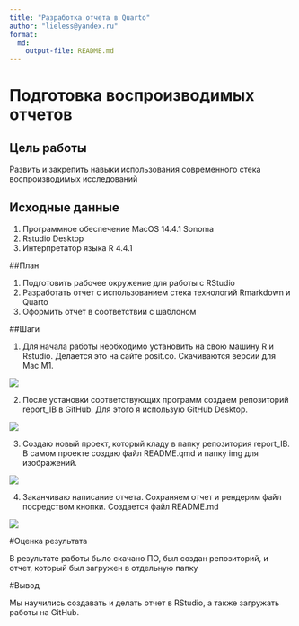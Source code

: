 ```yaml
---
title: "Разработка отчета в Quarto"
author: "lieless@yandex.ru"
format: 
  md:
    output-file: README.md
---
```


# Подготовка воспроизводимых отчетов

## Цель работы

Развить и закрепить навыки использования современного стека воспроизводимых исследований

## Исходные данные

1.  Программное обеспечение MacOS 14.4.1 Sonoma
2.  Rstudio Desktop
3.  Интерпретатор языка R 4.4.1

##План

1.  Подготовить рабочее окружение для работы с RStudio
2.  Разработать отчет с использованием стека технологий Rmarkdown и Quarto
3.  Оформить отчет в соответствии с шаблоном

##Шаги

1. Для начала работы необходимо установить на свою машину R и Rstudio. Делается это на сайте posit.co. Скачиваются версии для Mac M1.

![](img/1.png)

2. После установки соответствующих программ создаем репозиторий report_IB в GitHub. Для этого я использую GitHub Desktop.

![](img/2.png)

3. Создаю новый проект, который кладу в папку репозитория report_IB. В самом проекте создаю файл README.qmd и папку img для изображений.

![](img/3.png)

4. Заканчиваю написание отчета. Сохраняем отчет и рендерим файл посредством кнопки. Создается файл README.md

![](img/4.png)

#Оценка результата

В результате работы было скачано ПО, был создан репозиторий, и отчет, который был загружен в отдельную папку

#Вывод

Мы научились создавать и делать отчет в RStudio, а также загружать работы на GitHub.
